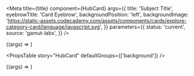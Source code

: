 

<Meta
  title={title}
  component={HubCard}
  args={{
    title: 'Subject Title',
    eyebrowTitle: 'Card Eyebrow',
    backgroundPosition: 'left',
    backgroundImage:
      'https://static-assets.codecademy.com/assets/components/cards/explore-category-card/language/javascript.svg',
  }}
  parameters={{
    status: 'current',
    source: 'gamut-labs',
  }}
/>

<Canvas>
  <Story name="HubCard">{(args) => <HubCard {...args} />}</Story>
</Canvas>

<PropsTable story="HubCard" defaultGroups={['background']} />

<Canvas>
  <Story
    name="Background Right"
    args={{
      backgroundImage:
        'https://static-assets.codecademy.com/assets/components/cards/explore-category-card/subject/data-science.svg',
      backgroundPosition: 'right',
    }}
  >
    {(args) => <HubCard {...args} />}
  </Story>
</Canvas>
